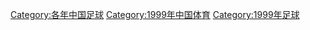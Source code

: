 {{Cat topic in year| topic=中国足球|year=1999}}
[[Category:各年中国足球|Category:各年中国足球]]
[[Category:1999年中国体育|Category:1999年中国体育]]
[[Category:1999年足球|Category:1999年足球]]